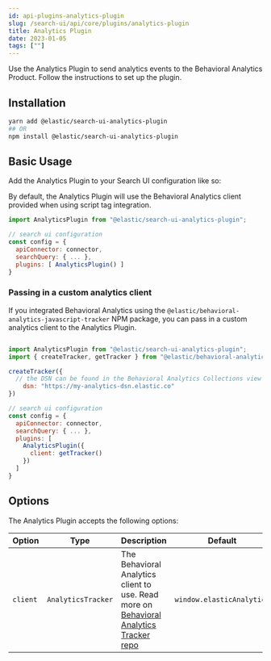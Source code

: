 ```yaml
---
id: api-plugins-analytics-plugin
slug: /search-ui/api/core/plugins/analytics-plugin
title: Analytics Plugin
date: 2023-01-05
tags: [""]
---
```


Use the Analytics Plugin to send analytics events to the Behavioral Analytics Product. Follow the instructions to set up the plugin.

## Installation

```bash
yarn add @elastic/search-ui-analytics-plugin
## OR
npm install @elastic/search-ui-analytics-plugin
```

## Basic Usage

Add the Analytics Plugin to your Search UI configuration like so:

By default, the Analytics Plugin will use the Behavioral Analytics client provided when using script tag integration.

```js
import AnalyticsPlugin from "@elastic/search-ui-analytics-plugin";

// search ui configuration
const config = {
  apiConnector: connector,
  searchQuery: { ... },
  plugins: [ AnalyticsPlugin() ]
}
```

### Passing in a custom analytics client

If you integrated Behavioral Analytics using the `@elastic/behavioral-analytics-javascript-tracker` NPM package, you can pass in a custom analytics client to the Analytics Plugin.

```js

import AnalyticsPlugin from "@elastic/search-ui-analytics-plugin";
import { createTracker, getTracker } from "@elastic/behavioral-analytics-javascript-tracker";

createTracker({
  // the DSN can be found in the Behavioral Analytics Collections view page
    dsn: "https://my-analytics-dsn.elastic.co"
})

// search ui configuration
const config = {
  apiConnector: connector,
  searchQuery: { ... },
  plugins: [
    AnalyticsPlugin({
      client: getTracker()
    })
  ]
}
```

## Options

The Analytics Plugin accepts the following options:

| Option   | Type               | Description                                                                                                                                       | Default                   |
| -------- | ------------------ | ------------------------------------------------------------------------------------------------------------------------------------------------- | ------------------------- |
| `client` | `AnalyticsTracker` | The Behavioral Analytics client to use. Read more on [Behavioral Analytics Tracker repo](https://github.com/elastic/behavioral-analytics-tracker) | `window.elasticAnalytics` |
